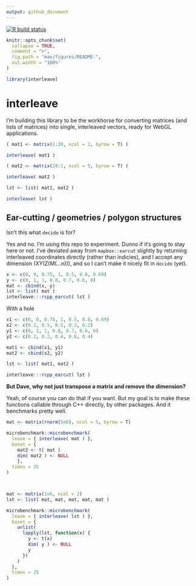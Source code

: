```yaml
---
output: github_document
---
```


[![R build status](https://github.com/dcooley/interleave/workflows/R-CMD-check/badge.svg)](https://github.com/dcooley/interleave/actions)

<!-- README.md is generated from README.Rmd. Please edit that file -->

```r
knitr::opts_chunk$set(
  collapse = TRUE,
  comment = ">",
  fig.path = "man/figures/README-",
  out.width = "100%"
)

library(interleave)
```

# interleave

I'm building this library to be the workhorse for converting matrices (and lists of matrices) into single, interleaved vectors, ready for WebGL applications.



```r

( mat1 <- matrix(1:20, ncol = 2, byrow = T) )

interleave( mat1 )

( mat2 <- matrix(20:1, ncol = 5, byrow = T) )

interleave( mat2 )

lst <- list( mat1, mat2 )

interleave( lst )

```


## Ear-cutting / geometries / polygon structures

Isn't this what `decido` is for?

Yes and no. I'm using this repo to experiment. Dunno if it's going to stay here or not. I've deviated away from `mapbox::earcut` slightly by returning interleaved coordinates directly (rather than indicies), and I accept any dimension (XY(Z(M(...n))), and so I can't make it nicely fit in `decido` (yet).


```r
x <- c(0, 0, 0.75, 1, 0.5, 0.8, 0.69)
y <- c(0, 1, 1, 0.8, 0.7, 0.6, 0)
mat <- cbind(x, y)
lst <- list( mat )
interleave:::rcpp_earcut( lst )
```

With a hole

```r

x1 <- c(0, 0, 0.75, 1, 0.5, 0.8, 0.69)
x2 <- c(0.2, 0.5, 0.5, 0.3, 0.2)
y1 <- c(0, 1, 1, 0.8, 0.7, 0.6, 0)
y2 <- c(0.2, 0.2, 0.4, 0.6, 0.4)

mat1 <- cbind(x1, y1)
mat2 <- cbind(x2, y2)

lst <- list( mat1, mat2 )

interleave:::rcpp_earcut( lst )

```


**But Dave, why not just transpose a matrix and remove the dimension?**

Yeah, of course you can do that if you want. But my goal is to make these functions callable through C++ directly, by other packages. And it benchmarks pretty well.

```r

mat <- matrix(rnorm(5e6), ncol = 5, byrow = T)

microbenchmark::microbenchmark(
  leave = { interleave( mat ) },
  baset = { 
    mat2 <- t( mat )
    dim( mat2 ) <- NULL
    },
  times = 25
)



mat <- matrix(1e6, ncol = 2)
lst <- list( mat, mat, mat, mat, mat )

microbenchmark::microbenchmark(
  leave = { interleave( lst ) },
  baset = {
    unlist( 
      lapply(lst, function(x) {
        y <- t(x)
        dim( y ) <- NULL
        y
      })
    )
  },
  times = 25
)

```


